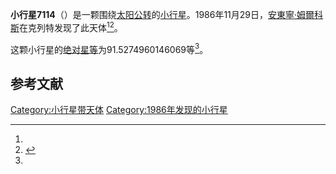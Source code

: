 {{Infobox planet
| bgcolour = #FFFFC0
| name = 7114 Weinek
| symbol = 
| image = 
| caption = 
| discovery = yes
| discovery_ref = 
| discoverer = [[安東寧·姆爾科斯|安東寧·姆爾科斯]]
| discovery_site = [[克列特|克列特]] 
| discovered = 1986年11月29日
| designations = yes
| mp_name = 
| named_after = 
| alt_names = 1986 WN7/ 1991 RH10
| mp_category = [[主带小行星|主带小行星]]
| orbit_ref = <ref name="a">[http://ssd.jpl.nasa.gov/sbdb.cgi?sstr=7114 7114 Weinek] {{Wayback|url=http://ssd.jpl.nasa.gov/sbdb.cgi?sstr=7114 |date=20201124023203 }}，小行星數據庫瀏覽器（JPL Small-Body Database Browser）－[[美国国家航空航天局|美国国家航空航天局]]喷气推进实验室</ref>
| epoch = 2456400.5 (2013年4月18日更新)
| aphelion = {{convert|3.566197054526253|AU|km|3|abbr=on|lk=out}}
| perihelion = {{convert|2.707629158354854|AU|km|3|abbr=on}}
| semimajor = {{convert|3.136913106440553|AU|km|3|abbr=on}}
| eccentricity = 0.136849168
| period = 2029.32759 [[日|日]]<br />5.56[[儒略年|儒略年]]
| avg_speed = 
| inclination = 5.188770300433103
| asc_node = 310.7037707798177
| mean_anomaly = 
| arg_peri = 91.5274960146069
| satellites = 
| physical_characteristics = yes
| dimensions = 
| mass = 
| density = 
| surface_grav = 
| escape_velocity = 
| sidereal_day = 
| axial_tilt = 
| pole_ecliptic_lat = 
| pole_ecliptic_lon = 
| albedo = 
| temperatures= 
| temp_name1 = 
| mean_temp_1 = 
| max_temp_1 = 
| temp_name2 = 
| max_temp_2 = 
| spectral_type = 
| abs_magnitude = 91.5274960146069
}}

'''小行星7114'''（{{lang-en|7114 Weinek}}）是一颗围绕[[太阳|太阳]][[公转|公转]]的[[小行星|小行星]]。1986年11月29日，[[安東寧·姆爾科斯|安東寧·姆爾科斯]]在克列特发现了此天体<ref name="a" /><ref>{{cite news|title=小行星列表|url=http://cfa-www.harvard.edu/iau/lists/NumberedMPs.txt|accessdate=2013-07-08|newspaper=哈佛大学|archive-date=2008-05-17|archive-url=https://web.archive.org/web/20080517010638/http://cfa-www.harvard.edu/iau/lists/NumberedMPs.txt|dead-url=no}}</ref>。

这颗小行星的[[绝对星等|绝对星等]]为91.5274960146069等<ref name="a" />。

==参考文献==
{{reflist}}
{{Minor Planet Number|[[小行星7113|小行星7113]]|[[小行星7115|小行星7115]]}}

{{小天体}}

[[Category:小行星带天体|Category:小行星带天体]]
[[Category:1986年发现的小行星|Category:1986年发现的小行星]]

{{asteroid-stub}}